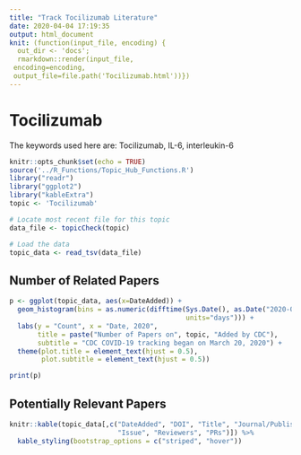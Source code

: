 ```yaml
---
title: "Track Tocilizumab Literature"
date: 2020-04-04 17:19:35
output: html_document
knit: (function(input_file, encoding) {
  out_dir <- 'docs';
  rmarkdown::render(input_file,
 encoding=encoding,
 output_file=file.path('Tocilizumab.html'))})
---
```


# Tocilizumab

The keywords used here are:
Tocilizumab, IL-6, interleukin-6

```r
knitr::opts_chunk$set(echo = TRUE)
source('../R_Functions/Topic_Hub_Functions.R')
library("readr")
library("ggplot2")
library("kableExtra")
topic <- 'Tocilizumab'
```

```r
# Locate most recent file for this topic
data_file <- topicCheck(topic)

# Load the data
topic_data <- read_tsv(data_file)
```
## Number of Related Papers

```r
p <- ggplot(topic_data, aes(x=DateAdded)) + 
  geom_histogram(bins = as.numeric(difftime(Sys.Date(), as.Date("2020-03-20"),
                                            units="days"))) + 
  labs(y = "Count", x = "Date, 2020", 
       title = paste("Number of Papers on", topic, "Added by CDC"),
       subtitle = "CDC COVID-19 tracking began on March 20, 2020") +
  theme(plot.title = element_text(hjust = 0.5),
        plot.subtitle = element_text(hjust = 0.5)) 

print(p)
```

## Potentially Relevant Papers

```r
knitr::kable(topic_data[,c("DateAdded", "DOI", "Title", "Journal/Publisher",
                           "Issue", "Reviewers", "PRs")]) %>%
  kable_styling(bootstrap_options = c("striped", "hover"))
```
